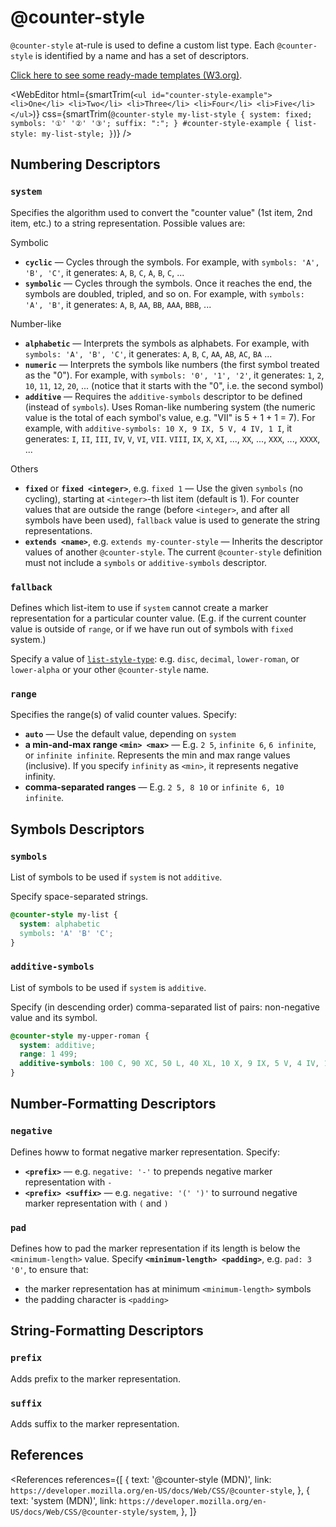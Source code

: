 
# @counter-style

`@counter-style` at-rule is used to define a custom list type. Each `@counter-style` is identified by a name and has a set of descriptors.

[Click here to see some ready-made templates (W3.org)](https://www.w3.org/TR/predefined-counter-styles/).

<WebEditor
  html={smartTrim(`
    <ul id="counter-style-example">
      <li>One</li>
      <li>Two</li>
      <li>Three</li>
      <li>Four</li>
      <li>Five</li>
    </ul>
  `)}
  css={smartTrim(`
    @counter-style my-list-style {
      system: fixed;
      symbols: '①' '②' '③';
      suffix: ":";
    }
    #counter-style-example {
      list-style: my-list-style;
    }
`)}
/>

## Numbering Descriptors

### `system`

Specifies the algorithm used to convert the "counter value" (1st item, 2nd item, etc.) to a string representation. Possible values are:

<Badge color="blue">Symbolic</Badge>

- **`cyclic`** &mdash; Cycles through the symbols. For example, with `symbols: 'A', 'B', 'C'`, it generates: `A`, `B`, `C`, `A`, `B`, `C`, ...
- **`symbolic`** &mdash; Cycles through the symbols. Once it reaches the end, the symbols are doubled, tripled, and so on. For example, with `symbols: 'A', 'B'`, it generates: `A`, `B`, `AA`, `BB`, `AAA`, `BBB`, ...

<Badge color="blue">Number-like</Badge>

- **`alphabetic`** &mdash; Interprets the symbols as alphabets. For example, with `symbols: 'A', 'B', 'C'`, it generates: `A`, `B`, `C`, `AA`, `AB`, `AC`, `BA` ...
- **`numeric`** &mdash; Interprets the symbols like numbers (the first symbol treated as the "0"). For example, with `symbols: '0', '1', '2'`, it generates: `1`, `2`, `10`, `11`, `12`, `20`, ... (notice that it starts with the "0", i.e. the second symbol)
- **`additive`** &mdash; Requires the `additive-symbols` descriptor to be defined (instead of `symbols`). Uses Roman-like numbering system (the numeric value is the total of each symbol's value, e.g. "VII" is 5 + 1 + 1 = 7). For example, with `additive-symbols: 10 X, 9 IX, 5 V, 4 IV, 1 I`, it generates: `I`, `II`, `III`, `IV`, `V`, `VI`, `VII`. `VIII`, `IX`, `X`, `XI`, ..., `XX`, ..., `XXX`, ..., `XXXX`, ...

<Badge color="blue">Others</Badge>

- **`fixed`** or **`fixed <integer>`**, e.g. `fixed 1` &mdash; Use the given `symbols` (no cycling), starting at `<integer>`-th list item (default is 1). For counter values that are outside the range (before `<integer>`, and after all symbols have been used), `fallback` value is used to generate the string representations.
- **`extends <name>`**, e.g. `extends my-counter-style` &mdash; Inherits the descriptor values of another `@counter-style`. The current `@counter-style` definition must not include a `symbols` or `additive-symbols` descriptor.

### `fallback`

Defines which list-item to use if `system` cannot create a marker representation for a particular counter value. (E.g. if the current counter value is outside of `range`, or if we have run out of symbols with `fixed` system.)

Specify a value of [`list-style-type`](/web/css/others/list-style#list-style-type): e.g. `disc`, `decimal`, `lower-roman`, or `lower-alpha` or your other `@counter-style` name.

### `range`

Specifies the range(s) of valid counter values. Specify:

- **`auto`** &mdash; Use the default value, depending on `system`
- **a min-and-max range `<min> <max>`** &mdash; E.g. `2 5`, `infinite 6`, `6 infinite`, or `infinite infinite`. Represents the min and max range values (inclusive). If you specify `infinity` as `<min>`, it represents negative infinity.
- **comma-separated ranges** &mdash; E.g. `2 5, 8 10` or `infinite 6, 10 infinite`.

## Symbols Descriptors

### `symbols`

List of symbols to be used if `system` is not `additive`.

Specify space-separated strings.

```css
@counter-style my-list {
  system: alphabetic
  symbols: 'A' 'B' 'C';
}
```

### `additive-symbols`

List of symbols to be used if `system` is `additive`.

Specify (in descending order) comma-separated list of pairs: non-negative value and its symbol.

```css
@counter-style my-upper-roman {
  system: additive;
  range: 1 499;
  additive-symbols: 100 C, 90 XC, 50 L, 40 XL, 10 X, 9 IX, 5 V, 4 IV, 1 I;
}
```

## Number-Formatting Descriptors

### `negative`

Defines howw to format negative marker representation. Specify:

- **`<prefix>`** &mdash; e.g. `negative: '-'` to prepends negative marker representation with `-`
- **`<prefix> <suffix>`** &mdash; e.g. `negative: '(' ')'` to surround negative marker representation with `(` and `)`

### `pad`

Defines how to pad the marker representation if its length is below the `<minimum-length>` value.
Specify **`<minimum-length> <padding>`**, e.g. `pad: 3 '0'`, to ensure that:

- the marker representation has at minimum `<minimum-length>` symbols
- the padding character is `<padding>`

## String-Formatting Descriptors

### `prefix`

Adds prefix to the marker representation.

### `suffix`

Adds suffix to the marker representation.

## References

<References
  references={[
    {
      text: '@counter-style (MDN)',
      link: `https://developer.mozilla.org/en-US/docs/Web/CSS/@counter-style`,
    },
    {
      text: 'system (MDN)',
      link: `https://developer.mozilla.org/en-US/docs/Web/CSS/@counter-style/system`,
    },
  ]}
></References>
